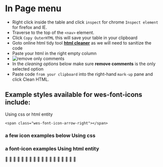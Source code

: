 
<Meta title="in page menu" />

# In Page menu

- Right click inside the table and click `inspect` for chrome `Inspect element` for firefox and IE.
- Traverse to the top of the `<nav>` element.
- Click `Copy OuterHTML` this will save your table in your clipboard
- Goto online html tidy tool **[html cleaner](https://html-cleaner.com/)** as we will need to sanitize the code
- Paste your html in the right empty column
- ![remove only comments](/assets/images/clean-html.png)
- In the _cleaning options_ below make sure **remove comments** is the only selected option
- Paste code `from your clipboard` into the right-hand `mark-up` pane and click Clean HTML.

## Example styles available for wes-font-icons include:

Using css or html entity

```
<span class="wes-font-icon-arrow-right"></span>
```

### a few icon examples below Using css

<Preview>
  <div class="d-flex flex-wrap justify-content-between">
    <span class="wes-font-icon-user"></span>
    <span class="wes-font-icon-arrow-right"></span>
    <span class="wes-font-icon-alert"></span>
    <span class="wes-font-icon-chat"></span>
    <span class="wes-font-icon-plus"></span>
    <span class="wes-font-icon-minus"></span>
    <span class="wes-font-icon-close"></span>
    <span class="wes-font-icon-tick"></span>
    <span class="wes-font-icon-chevron-left"></span>
    <span class="wes-font-icon-chevron-up"></span>
    <span class="wes-font-icon-chevron-down"></span>
    <span class="wes-font-icon-link"></span>
    <span class="wes-font-icon-clock"></span>
    <span class="wes-font-icon-search"></span>
    <span class="wes-font-icon-menu"></span>
    <span class="wes-font-icon-medical"></span>
    <span class="wes-font-icon-dental"></span>
  </div>
</Preview>

### a font-icon examples Using html entity

<Preview>
  <div class="d-flex flex-wrap justify-content-between">
    <span class="wes-font-icon">&#xe900;</span>
    <span class="wes-font-icon">&#xe901;</span>
    <span class="wes-font-icon">&#xe902;</span>
    <span class="wes-font-icon">&#xe903;</span>
    <span class="wes-font-icon">&#xe904;</span>
    <span class="wes-font-icon">&#xe905;</span>
    <span class="wes-font-icon">&#xe906;</span>
    <span class="wes-font-icon">&#xe907;</span>
    <span class="wes-font-icon">&#xe908;</span>
    <span class="wes-font-icon">&#xe909;</span>
    <span class="wes-font-icon">&#xe90a;</span>
    <span class="wes-font-icon">&#xe90b;</span>
    <span class="wes-font-icon">&#xe90c;</span>
    <span class="wes-font-icon">&#xe90d;</span>
    <span class="wes-font-icon">&#xe90e;</span>
    <span class="wes-font-icon">&#xe90f;</span>
    <span class="wes-font-icon">&#xe910;</span>
    <span class="wes-font-icon">&#xe911;</span>
  </div>
</Preview>
